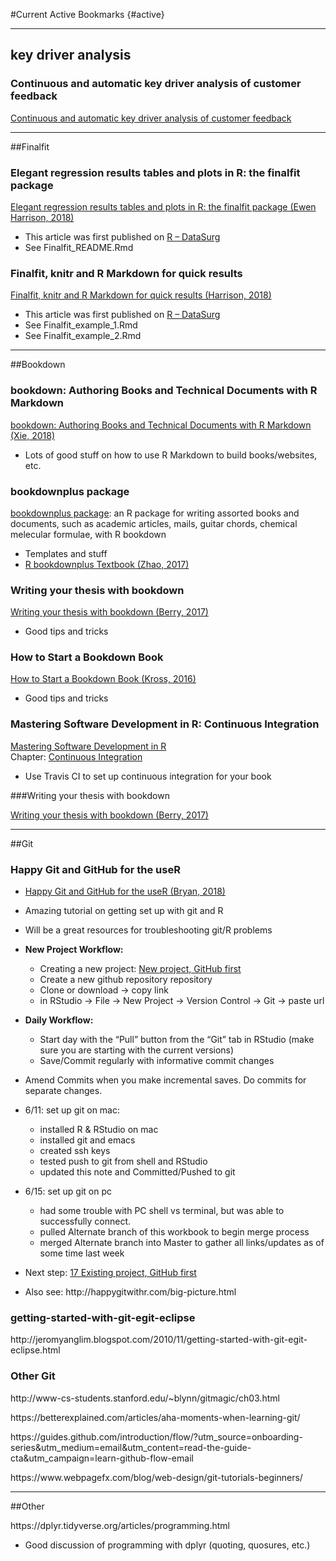 #Current Active Bookmarks  {#active}



------

## key driver analysis

### Continuous and automatic key driver analysis of customer feedback

[Continuous and automatic key driver analysis of customer feedback](https://avira.github.io/dsblog/2016-11-18-customer-feedback-drivers.html)    



------

##Finalfit


### Elegant regression results tables and plots in R: the finalfit package

[Elegant regression results tables and plots in R: the finalfit package (Ewen Harrison, 2018)](https://www.r-bloggers.com/elegant-regression-results-tables-and-plots-in-r-the-finalfit-package/)    

* This article was first published on  [R – DataSurg](http://www.datasurg.net/2018/05/16/elegant-regression-results-tables-and-plots-the-finalfit-package/)    
* See Finalfit_README.Rmd


### Finalfit, knitr and R Markdown for quick results

[Finalfit, knitr and R Markdown for quick results (Harrison, 2018)](https://www.r-bloggers.com/finalfit-knitr-and-r-markdown-for-quick-results/)    

* This article was first published on  [R – DataSurg](http://www.datasurg.net/2018/05/22/finalfit-knitr-and-r-markdown-for-quick-results/)
* See Finalfit_example_1.Rmd    
* See Finalfit_example_2.Rmd



------

##Bookdown


### bookdown: Authoring Books and Technical Documents with R Markdown

[bookdown: Authoring Books and Technical Documents with R Markdown (Xie, 2018)](https://bookdown.org/yihui/bookdown/)    

* Lots of good stuff on how to use R Markdown to build books/websites, etc.


### bookdownplus package

[bookdownplus package](https://github.com/pzhaonet/bookdownplus): an R package for writing assorted books and documents, such as academic articles, mails, guitar chords, chemical melecular formulae, with R bookdown    

* Templates and stuff    
* [R bookdownplus Textbook (Zhao, 2017)](https://bookdown.org/baydap/bookdownplus/)


### Writing your thesis with bookdown

[Writing your thesis with bookdown (Berry, 2017)](https://eddjberry.netlify.com/post/writing-your-thesis-with-bookdown/)    

* Good tips and tricks


### How to Start a Bookdown Book 

[How to Start a Bookdown Book (Kross, 2016)](http://seankross.com/2016/11/17/How-to-Start-a-Bookdown-Book.html)    

* Good tips and tricks


### Mastering Software Development in R: Continuous Integration

[Mastering Software Development in R](https://bookdown.org/rdpeng/RProgDA/)    
Chapter: [Continuous Integration](https://bookdown.org/rdpeng/RProgDA/continuous-integration.html)    

* Use Travis CI to set up continuous integration for your book

###Writing your thesis with bookdown

[Writing your thesis with bookdown (Berry, 2017)](https://eddjberry.netlify.com/post/writing-your-thesis-with-bookdown/)



------

##Git


### Happy Git and GitHub for the useR
*
[Happy Git and GitHub for the useR (Bryan, 2018)](http://happygitwithr.com/)

* Amazing tutorial on getting set up with git and R
* Will be a great resources for troubleshooting git/R problems
* __New Project Workflow:__
    + Creating a new project: [New project, GitHub first](http://happygitwithr.com/new-github-first.html)
    + Create a new github repository repository
    + Clone or download -> copy link
    + in RStudio -> File -> New Project -> Version Control -> Git -> paste url
* __Daily Workflow:__
    + Start day with the “Pull” button from the “Git” tab in RStudio (make sure you are starting with the current versions)
    + Save/Commit regularly with informative commit changes
* Amend Commits when you make incremental saves.  Do commits for separate changes.
* 6/11: set up git on mac:
    + installed R & RStudio on mac
    + installed git and emacs
    + created ssh keys
    + tested push to git from shell and RStudio
    + updated this note and Committed/Pushed to git
* 6/15: set up git on pc
    + had some trouble with PC shell vs terminal, but was able to successfully connect.
    + pulled Alternate branch of this workbook to begin merge process
    + merged Alternate branch into Master to gather all links/updates as of some time last week
* Next step: [17 Existing project, GitHub first](http://happygitwithr.com/existing-github-first.html)
* Also see: http://happygitwithr.com/big-picture.html


### getting-started-with-git-egit-eclipse

http://jeromyanglim.blogspot.com/2010/11/getting-started-with-git-egit-eclipse.html

### Other Git

http://www-cs-students.stanford.edu/~blynn/gitmagic/ch03.html

https://betterexplained.com/articles/aha-moments-when-learning-git/

https://guides.github.com/introduction/flow/?utm_source=onboarding-series&utm_medium=email&utm_content=read-the-guide-cta&utm_campaign=learn-github-flow-email

https://www.webpagefx.com/blog/web-design/git-tutorials-beginners/



------

##Other


https://dplyr.tidyverse.org/articles/programming.html

* Good discussion of programming with dplyr (quoting, quosures, etc.)